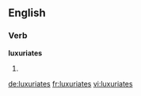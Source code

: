 ==English==

===Verb===
'''luxuriates'''

# {{en-third-person singular of|luxuriate}}

[[de:luxuriates]]
[[fr:luxuriates]]
[[vi:luxuriates]]